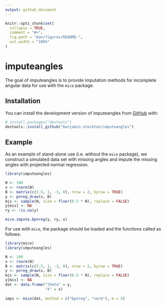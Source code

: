 ```yaml
---
output: github_document
---
```


<!-- README.md is generated from README.Rmd. Please edit that file -->

```r
knitr::opts_chunk$set(
  collapse = TRUE,
  comment = "#>",
  fig.path = "man/figures/README-",
  out.width = "100%"
)
```

# imputeangles

<!-- badges: start -->
<!-- badges: end -->

The goal of imputeangles is to provide imputation methods for incomplete angular data for use with the `mice` package.

## Installation

You can install the development version of imputeangles from [GitHub](https://github.com/) with:

``` r
# install.packages("devtools")
devtools::install_github("benjamin-stockton/imputeangles")
```

## Example

As an example of stand-alone use (i.e. without the `mice` package), we construct a simulated data set with missing angles and impute the missing angles with projected normal regression.

```r
library(imputeangles)

N <- 100
x <- rnorm(N)
B <- matrix(c(3.5, 1, -3, 0), nrow = 2, byrow = TRUE)
y <- pnreg_draw(x, B)
mis <- sample(N, size = floor(0.5 * N), replace = FALSE)
y[mis] <- NA
ry <- !is.na(y)

mice.impute.bpnreg(y, ry, x)
```

For use with `mice`, the package should be loaded and the functions called as follows:

``` r
library(mice)
library(imputeangles)

N <- 100
x <- rnorm(N)
B <- matrix(c(3.5, 1, -3, 0), nrow = 2, byrow = TRUE)
y <- pnreg_draw(x, B)
mis <- sample(N, size = floor(0.5 * N), replace = FALSE)
y[mis] <- NA
dat <- data.frame("theta" = y, 
                  "X" = x)
                  
imps <- mice(dat, method = c("bpnreg", "norm"), m = 5)
```
